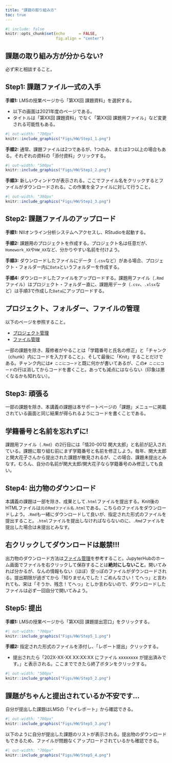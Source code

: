 ```yaml
---
title: "課題の取り組み方"
toc: true
---
```


```r
#| include: false
knitr::opts_chunk$set(echo      = FALSE,
                      fig.align = "center")
```

:::{.callout-caution}
## 課題の取り組み方が分からない?

必ず宋と相談すること。
:::

## Step1: 課題ファイル一式の入手

**手順1:** LMSの授業ページから「第XX回 課題資料」を選択する。

* 以下の画面は2021年度のページである。
* タイトルは「第XX回 課題資料」でなく「第XX回 課題用ファイル」など変更される可能性もある。

```r
#| out-width: "700px"
knitr::include_graphics("Figs/HW/Step1_1.png")
```

**手順2:** 通常、課題ファイルは2つであるが、1つのみ、または3つ以上の場合もある。それぞれの資料の「添付資料」クリックする。

```r
#| out-width: "500px"
knitr::include_graphics("Figs/HW/Step1_2.png")
```

**手順3:** 新しいウィンドウが表示される。ここでファイル名をクリックするとファイルがダウンロードされる。この作業を全ファイルに対して行うこと。

```r
#| out-width: "300px"
knitr::include_graphics("Figs/HW/Step1_3.png")
```

## Step2: 課題ファイルのアップロード

**手順1:** NIIオンライン分析システムへアクセスし、RStudioを起動する。

**手順2:** 課題用のプロジェクトを作成する。プロジェクト名は任意だが、`Homework_XX`や`HW_XX`など、分かりやすい名前を付けよう。

**手順3:** ダウンロードしたファイルにデータ（`.csv`など）がある場合、プロジェクト・フォルダー内に`Data`というフォルダーを作成する。

**手順4:** ダウンロードしたファイルをアップロードする。課題用ファイル（`.Rmd`ファイル）はプロジェクト・フォルダー直に、課題用データ（`.csv`、`.xlsx`など）は手順3で作成した`Data`にアップロードする。

:::{.callout-note}
## プロジェクト、フォルダー、ファイルの管理

以下のページを参照すること。

* [プロジェクト管理](project.html)
* [ファイル管理](file.html)
:::

一部の課題を除き、履修者がやることは「学籍番号と氏名の修正」と「チャンク（chunk）内にコードを入力すること」、そして最後に「Knit」することだけである。チャンク内には`# ここにコード`と既に何かが書いてあるが、この`# ここにコード`の行は消してからコードを書くこと。あっても減点にはならない（印象は悪くなるかも知れない）。

## Step3: 頑張る

一部の課題を除き、本講義の課題は本サポートページの「課題」メニューに掲載されている画面と同じ結果が得られるようにコードを書くことである。

:::{.callout-important}
## 学籍番号と名前を忘れずに!

課題用ファイル（`.Rmd`）の2行目には「情20-0012 関大太郎」と名前が記入されている。課題に取り組む前にまず学籍番号と名前を修正しよう。毎年、関大太郎と関大花子さんから提出された課題が散見されるが、この場合、課題未提出とみなす。むろん、自分の名前が関大太郎/関大花子なら学籍番号のみ修正しても良い。
:::

## Step4: 出力物のダウンロード

本講義の課題は一部を除き、成果として`.html`ファイルを提出する。Knit後のHTMLファイルは`元のRmdファイル名.html`である。こちらのファイルをダウンロードしよう。`.Rmd`も一緒にダウンロードして良いが、指定された形式のファイルを提出すること。`.html`ファイルを提出しなければならないのに、`.Rmd`ファイルを提出した場合は未提出とみなす。

:::{.callout-important}
## 右クリックしてダウンロードは厳禁!!!

出力物のダウンロード方法は[ファイル管理](file.html)を参考すること。JupyterHubのホーム画面でファイルを右クリックして保存することは**絶対にしないこと**。開いてみれば分かるが、なんの情報もない（ほぼ）空っぽのファイルがダウンロードされる。提出期限が過ぎてから「知りませんでした！ごめんなさい！てへっ」と言われても、宋は「そうか、残念！てへっ」としか言わないので、ダウンロードしたファイルは必ず一回自分で開いてみよう。
:::

## Step5: 提出

**手順1:** LMSの授業ページから「第XX回 課題提出窓口」をクリックする。

```r
#| out-width: "700px"
knitr::include_graphics("Figs/HW/Step5_1.png")
```

**手順2:** 指定された形式のファイルを添付し、「レポート提出」クリックする。

* 提出されたら「202X-XX-XX XX:XX:XX にファイル xxxxxxxx が提出済みです。」と表示される。ここまでできたら終了ボタンをクリックする。

```r
#| out-width: "500px"
knitr::include_graphics("Figs/HW/Step5_2.png")
```

:::{.callout-note}
## 課題がちゃんと提出されているか不安です...

自分が提出した課題はLMSの「マイレポート」から確認できる。

```r
#| out-width: "700px"
knitr::include_graphics("Figs/HW/Step5_3.png")
```

以下のように自分が提出した課題のリストが表示される。提出物のダウンロードもできるため、ファイルが問題なくアップロードされているかも確認できる。

```r
#| out-width: "700px"
knitr::include_graphics("Figs/HW/Step5_4.png")
```
:::